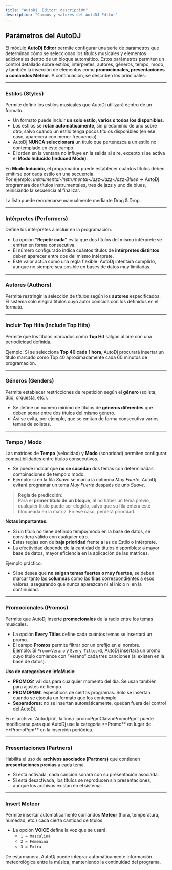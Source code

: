 ```yaml
---
title: "AutoDj  Editor: descripción"
description: "Campos y valores del AutoDJ Editor"
---
```


## Parámetros del AutoDJ

El módulo **AutoDj Editor** permite configurar una serie de parámetros que determinan cómo se seleccionan los títulos musicales y elementos adicionales dentro de un bloque automático. Estos parámetros permiten un control detallado sobre estilos, intérpretes, autores, géneros, tempo, modo, y también la inserción de elementos como **promocionales, presentaciones o comandos Meteor**. A continuación, se describen los principales:

---

### Estilos (Styles)

Permite definir los estilos musicales que AutoDj utilizará dentro de un formato.

- Un formato puede incluir **un solo estilo, varios o todos los disponibles**.
- Los estilos se **rotan automáticamente**, sin predominio de uno sobre otro, salvo cuando un estilo tenga pocos títulos disponibles (en ese caso, aparecerá con menor frecuencia).
- AutoDj **NUNCA seleccionará** un título que pertenezca a un estilo no contemplado en este campo.
- El orden en la ventana no influye en la salida al aire, excepto si se activa el **Modo Inducido (Induced Mode)**.

En **Modo Inducido**, el programador puede establecer cuántos títulos deben emitirse por cada estilo en una secuencia.\
Por ejemplo: _Instrumental-Instrumental-Jazz-Jazz-Jazz-Blues_ → AutoDj programará dos títulos instrumentales, tres de jazz y uno de blues, reiniciando la secuencia al finalizar.

La lista puede reordenarse manualmente mediante Drag & Drop.

---

### Intérpretes (Performers)

Define los intérpretes a incluir en la programación.

- La opción **“Repetir cada”** evita que dos títulos del mismo intérprete se emitan en forma consecutiva.
- El número configurado indica cuántos títulos de **intérpretes distintos** deben aparecer entre dos del mismo intérprete.
- Este valor actúa como una regla flexible: AutoDj intentará cumplirlo, aunque no siempre sea posible en bases de datos muy limitadas.

---

### Autores (Authors)

Permite restringir la selección de títulos según los **autores** especificados.\
El sistema solo elegirá títulos cuyo autor coincida con los definidos en el formato.

---

### Incluir Top Hits (Include Top Hits)

Permite que los títulos marcados como **Top Hit** salgan al aire con una periodicidad definida.

Ejemplo: Si se selecciona **Top 40 cada 1 hora**, AutoDj procurará insertar un título marcado como Top 40 aproximadamente cada 60 minutos de programación.

---

### Géneros (Genders)

Permite establecer restricciones de repetición según el **género** (solista, dúo, orquesta, etc.).

- Se define un número mínimo de títulos de **géneros diferentes** que deben sonar entre dos títulos del mismo género.
- Así se evita, por ejemplo, que se emitan de forma consecutiva varios temas de solistas.

---

### Tempo / Modo

Las matrices de **Tempo** (velocidad) y **Modo** (sonoridad) permiten configurar compatibilidades entre títulos consecutivos.

- Se puede indicar que **no se sucedan** dos temas con determinadas combinaciones de tempo o modo.
- Ejemplo: si en la fila _Suave_ se marca la columna _Muy Fuerte_, AutoDj evitará programar un tema _Muy Fuerte_ después de uno _Suave_.

> **Regla de predicción:**\
> Para el **primer título de un bloque**, al no haber un tema previo, cualquier título puede ser elegido, salvo que su fila entera esté bloqueada en la matriz. En ese caso, perderá prioridad.

**Notas importantes:**

- Si un título no tiene definido tempo/modo en la base de datos, se considera válido con cualquier otro.
- Estas reglas son de **baja prioridad** frente a las de Estilo o Intérprete.
- La efectividad depende de la cantidad de títulos disponibles: a mayor base de datos, mayor eficiencia en la aplicación de las matrices.

Ejemplo práctico:

- Si se desea que **no salgan temas fuertes o muy fuertes**, se deben marcar tanto las **columnas** como las **filas** correspondientes a esos valores, asegurando que nunca aparezcan ni al inicio ni en la continuidad.

---

### Promocionales (Promos)

Permite que AutoDj inserte **promocionales** de la radio entre los temas musicales.

- La opción **Every Titles** define cada cuántos temas se insertará un promo.
- El campo **Promos** permite filtrar por un prefijo en el nombre.\
  Ejemplo: Si `Promo=Verano` y `Every Titles=3`, AutoDj insertará un promo cuyo título comience con “Verano” cada tres canciones (si existen en la base de datos).

**Uso de categorías en InfoMusic:**

- **PROMOS:** válidos para cualquier momento del día. Se usan también para ajustes de tiempo.
- **PROMOPGM:** específicos de ciertos programas. Solo se insertan cuando se ejecuta un formato que los contemple.
- **Separadores:** no se insertan automáticamente, quedan fuera del control del AutoDj.

<Note>
  En el archivo `Autodj.ini`, la línea `promoPgmClass=PromoPgm` puede modificarse para que AutoDj use la categoría **Promo** en lugar de **PromoPgm** en la inserción periódica.
</Note>

---

### Presentaciones (Partners)

Habilita el uso de **archivos asociados (Partners)** que contienen **presentaciones previas** a cada tema.

- Si está activada, cada canción sonará con su presentación asociada.
- Si está desactivada, los títulos se reproducen sin presentaciones, aunque los archivos existan en el sistema.

---

### Insert Meteor

Permite insertar automáticamente comandos **Meteor** (hora, temperatura, humedad, etc.) cada cierta cantidad de títulos.

- La opción **VOICE** define la voz que se usará:
  - `1 = Masculina`
  - `2 = Femenina`
  - `3 = Extra`

De esta manera, AutoDj puede integrar automáticamente información meteorológica entre la música, manteniendo la continuidad del programa.